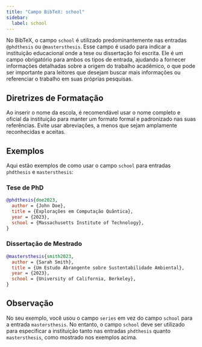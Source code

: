 ```yaml
---
title: "Campo BibTeX: school"
sidebar:
  label: school
---
```



No BibTeX, o campo `school` é utilizado predominantemente nas entradas `@phdthesis` ou `@mastersthesis`. Esse campo é usado para indicar a instituição educacional onde a tese ou dissertação foi escrita. Ele é um campo obrigatório para ambos os tipos de entrada, ajudando a fornecer informações detalhadas sobre a origem do trabalho acadêmico, o que pode ser importante para leitores que desejam buscar mais informações ou referenciar o trabalho em suas próprias pesquisas.

<CiteDrive />

## Diretrizes de Formatação

Ao inserir o nome da escola, é recomendável usar o nome completo e oficial da instituição para manter um formato formal e padronizado nas suas referências. Evite usar abreviações, a menos que sejam amplamente reconhecidas e aceitas.

## Exemplos

Aqui estão exemplos de como usar o campo `school` para entradas `phdthesis` e `mastersthesis`:

### Tese de PhD

```bibtex
@phdthesis{doe2023,
  author = {John Doe},
  title = {Explorações em Computação Quântica},
  year = {2023},
  school = {Massachusetts Institute of Technology},
}
```

### Dissertação de Mestrado

```bibtex
@mastersthesis{smith2023,
  author = {Sarah Smith},
  title = {Um Estudo Abrangente sobre Sustentabilidade Ambiental},
  year = {2023},
  school = {University of California, Berkeley},
}
```

## Observação

No seu exemplo, você usou o campo `series` em vez do campo `school` para a entrada `mastersthesis`. No entanto, o campo `school` deve ser utilizado para especificar a instituição tanto nas entradas `phdthesis` quanto `mastersthesis`, como mostrado nos exemplos acima.